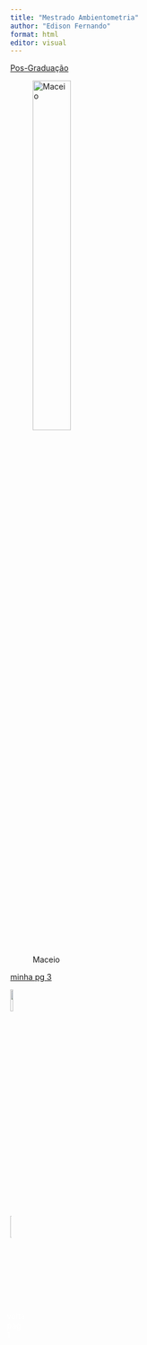 ```yaml
---
title: "Mestrado Ambientometria"
author: "Edison Fernando"
format: html
editor: visual
---
```


[Pos-Graduação](https://ppgambientometria.furg.br/)

![Maceio](https://viagemeturismo.abril.com.br/wp-content/uploads/2016/10/01304270_3c4a1c1f3d-1.jpeg?quality=70&strip=info&w=1024&crop=1){.absolute width="40%"}

[minha pg 3](pagina3.html)

[![](https://i.pinimg.com/736x/69/f3/a1/69f3a1814bae7a531d75722d21498a77.jpg){.absolute width="10%"}](index.html)

<a href="index.html" style="position: relative; display: inline-block;">
    <img src="https://i.pinimg.com/736x/69/f3/a1/69f3a1814bae7a531d75722d21498a77.jpg" style="width: 10%;">
    <span style="position: absolute; top: 50%; left: 50%; transform: translate(-50%, -50%); color: white;">volta pag 1</span>
</a>



